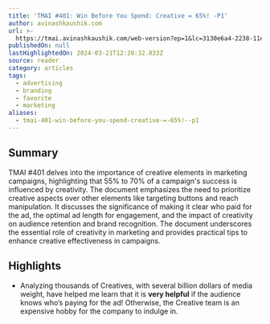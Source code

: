 ```yaml
---
title: 'TMAI #401: Win Before You Spend: Creative = 65%! -P1'
author: avinashkaushik.com
url: >-
  https://tmai.avinashkaushik.com/web-version?ep=1&lc=3130e6a4-2238-11ee-9e85-fb91de59307b&p=f0cc14e2-e683-11ee-8d34-bd03b8c7c6ba&pt=campaign&t=1711009565&s=b1d36452d0dd9f320796379490bf31e36ca3c38bd9a147ae36281d4ef41a98b1
publishedOn: null
lastHighlightedOn: 2024-03-21T12:28:32.833Z
source: reader
category: articles
tags:
  - advertising
  - branding
  - favorite
  - marketing
aliases:
  - tmai-401-win-before-you-spend-creative-=-65%!--p1
---
```

## Summary

TMAI #401 delves into the importance of creative elements in marketing campaigns, highlighting that 55% to 70% of a campaign's success is influenced by creativity. The document emphasizes the need to prioritize creative aspects over other elements like targeting buttons and reach manipulation. It discusses the significance of making it clear who paid for the ad, the optimal ad length for engagement, and the impact of creativity on audience retention and brand recognition. The document underscores the essential role of creativity in marketing and provides practical tips to enhance creative effectiveness in campaigns.

## Highlights
- Analyzing thousands of Creatives, with several billion dollars of media weight, have helped me learn that it is **very helpful** if the audience knows who’s paying for the ad! 
  Otherwise, the Creative team is an expensive hobby for the company to indulge in.
